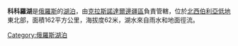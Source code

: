 '''科科羅湖'''是[[俄羅斯|俄羅斯]]的[[湖泊|湖泊]]，由[[克拉斯諾達爾邊疆區|克拉斯諾達爾邊疆區]]負責管轄，位於[[北西伯利亞低地|北西伯利亞低地]]東北部，面積162平方公里，海拔度62米，湖水來自雨水和地面徑流。

{{coord|display=title}}
{{Russia-geo-stub}}
[[Category:俄羅斯湖泊|Category:俄羅斯湖泊]]